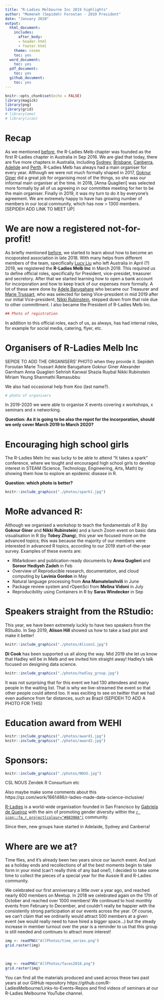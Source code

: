 ```yaml
---
title: "R-Ladies Melbourne Inc 2019 highlights"
author: "Momeneh (Sepideh) Foroutan - 2019 President"
date: "January 2020"
output:
  html_document:
    includes:
      after_body:
      - header.html
      - footer.html
    theme: cosmo
    toc: yes
  word_document:
    toc: yes
  pdf_document:
    toc: yes
  github_document:
    toc: yes
---
```


```r
knitr::opts_chunk$set(echo = FALSE)
library(magick)
library(png)
library(grid)
# library(emo)
# library(icon)
```

# Recap
As we mentioned [before](https://rladiesmelb2018.netlify.com), the R-Ladies Melb chapter was founded as the first R-Ladies chapter in Australia in Sep 2016. We are glad that today, there are five more chapters in Australia, including [Sydney](), [Brisbane](), [Canberra](), [Adelide]() and [Perth](). R-Ladies Melb has always had a main organiser for every year. Although we were not much formally shaped in 2017, [Goknur Giner]() did a great job for organising most of the things, so she was our informal main organiser at the time. In 2018, [Anna Quaglieri] was selected more formally by all of us agreeing in our committee meeting for her to be the main organiser. Finally in 2019, it was my turn to do it by everyone's agreement. We are extremely happy to have has growing number of members in our local community, which has now > 1300 members. [SEPIDEH ADD LINK TO MEET UP]

# We are now a registered not-for-profit!
As briefly mentioned [before](https://r-ladiesmelbourne-team.netlify.com), we started to learn about how to become an incoporated association in late 2018. With many helps from different members of the team, specifically [Lucy Liu]() who left Australia in April (?) 2019, we registered the **R-Ladies Melb Inc** in March 2019. This required us to define official roles, specifically for President, vice-presidet, treasurer and secretory. After that we started learning how to open a bank account for incorporation and how to keep track of our expenses more formally. A lot of these were done by [Adele Barugahare]() who became our Treasurer and [Marie Trussart](), who was selected for being Vice-president in mid 2019 after our initial Vice-president, [Nikki Rubinstein](), stepped down from that role due to other committment. I also became the President of R-Ladies Melb Inc. 
```r
## Photo of registration
```

In addition to this official roles, each of us, as always, has had internal roles, for example for social media, catering, flyer, etc.

# Organisers of R-Ladies Melb Inc
SEPIDE TO ADD THE ORGANISERS' PHOTO when they provide it.
Sepideh Foroutan 
Marie Trussart
Adele Barugahare
Goknur Giner
Alexander Garnham
Anna Quaglieri
Sehrish Kanwal
Shazia Ruybal
Nikki Rubinstein
Miriam Yeung
Shanmathi Ramasubbu

We also had occasional help from Koo (last name?).
```r
# photo of organisers
```

In 2019-2020 we were able to organise X events covering x workshops, x seminars and x networking.

**Question: As it is going to be also the repot for the incorporation, should we only cover March 2019 to March 2020?**

# Encouraging high school girls
The R-Ladies Meln Inc was lucky to be able to attend “It takes a spark” conference, where we tought and encouraged high school girls to develop interest in STEAM (Science, Technology, Engineering, Arts, Math) by showing them how to explore an epidemic disease in R.

**Question: which photo is better?**
```r
knitr::include_graphics("./photos/spark1.jpg")
```


# MoRe advanced R:
Although we organised a workshop to teach the fundamentals of R (by **Goknur Giner** and **Nikki Rubinstein**) and a lunch Zoom event on basic data visualisation in R (by **Tobey Zhang**), this year we focused more on the advanced topics; this was because the majority of our members were interested in advanced R topics, according to our 2019 start-of-the-year survey. Examples of these events are:\n

* RMarkdown and publication-ready documents by **Anna Quglieri** and **Soroor Hediyeh Zadeh** in Feb
*	Overview of Reproducible research, documentation, and cloud computing by **Lavinia Gordon** in May
*	Natural language processing from **Ana Mamatelashvili** in June
*	Package review system and rOpenSci from **Melina Vidoni** in July
*	Reproducibility using Containers in R by **Saras Windecker** in Sep


# Speakers straight from the RStudio:
This year, we have been extremely luckly to have two speakers from the RStudio. In Sep 2019, **Alison Hill** showed us how to take a bad plot and make it better! 
```r
knitr::include_graphics("./photos/Alison2.jpg")
```

**Di Cook** has been supported us all along the way. Mid 2019 she let us know that Hadley will be in Melb and we invited him straight away! Hadley's talk focused on designing data science. 
```r
knitr::include_graphics("./photos/hadley_group.jpg")
```


It was not surprising that for this event we had 130 attendees and many people in the waiting list. That is why we live-streamed the event so that other people could attend too. It was exciting to see on twitter that we had even audience from far distances, such as Brazil (SEPIDEH TO ADD A PHOTO FOR THIS)


# Education award from WEHI
```r
knitr::include_graphics("./photos/award1.jpg")
knitr::include_graphics("./photos/award2.jpg")
```



# Sponsors:
```r
knitr::include_graphics("./photos/NOUS.jpg")
```
CSL
NOUS
Zendek
R Consurtium
etc

Also maybe make some comments about this https://qz.com/work/1661486/r-ladies-made-data-science-inclusive/


[R-Ladies](https://rladies.org/) is a world-wide organisation founded in San Francisco by [Gabriela de Queiroz](https://k-roz.com/) with the aim of promoting gender diversity within the [`r icon::fa_r_project(colour="#88398A")`](https://www.r-project.org/) community.

 Since then, new groups have started in Adelaide, Sydney and Canberra!

# Where are we at?

Time flies, and it’s already been two years since our launch event. And just as a holiday ends and recollections of all the best moments begin to take form in your mind (can’t really think of any bad one!), I decided to take some time to collect the pieces of a special year for the Aussie R and R-Ladies community.

We celebrated our first anniversary a little over a year ago, and reached nearly 600 members on Meetup. In 2018 we celebrated again on the 17th of October and reached over 1000 members! We continued to host monthly events from February to December, and couldn’t really be happier with the consistently strong participation at our events across the year. Of course, we can’t claim that we ordinarily would attract 500 members at a given event (we would really need to have hired a bigger space…) but the steady increase in member turnout over the year is a reminder to us that this group is still needed and continues to attract more interest!


```r
img <- readPNG("AllPhotos/time_series.png")
grid.raster(img)
```

<br>
  
```r
img <- readPNG("AllPhotos/faces2018.png")
grid.raster(img)
```


You can find all the materials produced and used across these two past years at our GitHub repository https://github.com/R-LadiesMelbourne/Links-to-Events-Repos and find videos of seminars at our R-Ladies Melbourne YouTube channel.

<br>
